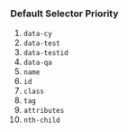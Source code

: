 ### Default Selector Priority

1. `data-cy`
2. `data-test`
3. `data-testid`
4. `data-qa`
5. `name`
6. `id`
7. `class`
8. `tag`
9. `attributes`
10. `nth-child`
